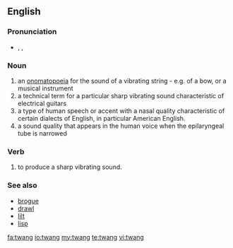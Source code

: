 ==English==

===Pronunciation===
* {{enPR|twăng}}, {{IPA|/twæŋ/}}, {{SAMPA|/tw{N/}}
*: {{rhymes|æŋ}}

===Noun===
{{en-noun}}

# an [[onomatopoeia]] for the sound of a vibrating string - e.g. of a bow, or a musical instrument
# a technical term for a particular sharp vibrating sound characteristic of electrical guitars
# a type of human speech or accent with a nasal quality characteristic of certain dialects of English, in particular American English.
# a sound quality that appears in the human voice when the epilaryngeal tube is narrowed

===Verb===
{{en-verb}}

# to produce a sharp vibrating sound.

===See also===
* [[brogue]]
* [[drawl]]
* [[lilt]]
* [[lisp]]

[[fa:twang]]
[[io:twang]]
[[my:twang]]
[[te:twang]]
[[vi:twang]]